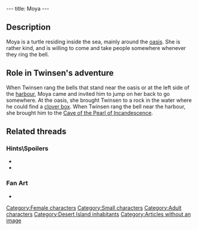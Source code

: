 ---
title: Moya
---

{{Character|
Name=Moya|
Image=DIVERS.gif|
Race=Turtle|
Gender=Female|
Size=Small|
Age=Adult}}

{{Quote|
Quote=Oh, hi Twinsen! If you want to take a little sea trip, jump on my back!!|
Character=Moya}}

==Description==
Moya is a turtle residing inside the sea, mainly around the [[oasis]]. She is rather kind, and is willing to come and take people somewhere whenever they ring the bell.

==Role in Twinsen's adventure==
When Twinsen rang the bells that stand near the oasis or at the left side of the [[Desert Island harbour|harbour]], Moya came and invited him to jump on her back to go somewhere. At the oasis, she brought Twinsen to a rock in the water where he could find a [[clover box]]. When Twinsen rang the bell near the harbour, she brought him to the [[Cave of the Pearl of Incandescence]].

{{Quote|
Quote=Hi Twinsen. If you want to see Moya the turtle, you may find her at the small oasis or on the other side of the harbor. To call her, just ring the bell.|
Character=[[Leopold]]}}
{{Quote|
Quote=Now that the clouds are gone I can finally enjoy our twin sunshine. You know, I heard there's an oasis in the desert where there's this giant turtle. I'd love to go there...|
Character=Quetch on the beach}}

==Related threads==
===Hints\Spoilers===
* {{thread|id=3823|title=Have you tried to give Moya the turtle your car on White Leaf Desert?}}
* {{thread|id=1023|title=Turtle}}

===Fan Art===
* {{post|id=112171|title=Lba3}}

[[Category:Female characters]]
[[Category:Small characters]]
[[Category:Adult characters]]
[[Category:Desert Island inhabitants]]
[[Category:Articles without an image]]